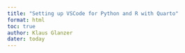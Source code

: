 ```yaml
---
title: "Setting up VSCode for Python and R with Quarto"
format: html
toc: true
author: Klaus Glanzer
dater: today
---
```



